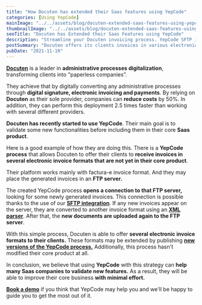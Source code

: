 ```yaml
---
title: "How Docuten has extended their Saas features using YepCode"
categories: [Using YepCode]
mainImage: "../../assets/blog/docuten-extended-saas-features-using-yepcode/633b030d1c91ac1490a60a9b_Docuten-uses-YepCode.webp"
thumbnailImage: "../../assets/blog/docuten-extended-saas-features-using-yepcode/633b03105ca5dbe8bea04271_Docuten-uses-YepCode.webp"
seoTitle: "Docuten has Extended their Saas Features using YepCode"
description: "Streamline your Docuten invoicing process. YepCode SFTP integration connects to the Docuten FTP server to deliver invoices in various electronic formats."
postSummary: "Docuten offers its clients invoices in various electronic formats not included in its core. The YepCode process connects to the Docuten FTP server using our SFTP integration."
pubDate: "2021-11-19"
---
```


[**Docuten**](https://docuten.com) is a leader in **administrative processes digitalization**, transforming clients into "paperless companies”.

They achieve that by digitally converting any administrative processes through **digital signature, electronic invoicing and payments**. By relying on **Docuten** as their sole provider, companies can **reduce costs** by 50%. In addition, they can perform this deployment 2.5 times faster than working with several different providers.

‍**Docuten has recently started to use YepCode**. Their main goal is to validate some new functionalities before including them in their core **Saas product**.

Here is a good example of how they are doing this. There is a **YepCode process** that allows Docuten to offer their clients to **receive invoices in several electronic invoice formats that are not yet in their core product**.

Their platform works mainly with factura-e invoice format. And they may place the generated invoices in an **FTP server.**

The created YepCode process **opens a connection to that FTP server,** looking for some newly generated invoices. This connection is possible thanks to the use of our [**SFTP integration**](https://docs.yepcode.io/integrations/sftp). If any new invoices appear on the server, they are converted to another invoice format using an [**XML parser**](https://docs.yepcode.io/libraries/fast-xml-parser). After that, the **new documents are uploaded again to the FTP server**.

With this simple process, Docuten is able to offer **several electronic invoice formats to their clients.** These formats may be extended by publishing [**new versions of the YepCode process.**](https://docs.yepcode.io/processes/process-versioning) Additionally, this process hasn't modified their core product at all.

In conclusion, we believe that using **YepCode** with this strategy can **help many Saas companies to validate new features.** As a result, they will be able to improve their core business **with minimal effort.**

[**Book a demo**](https://yepcode.io/book-a-demo/) if you think that YepCode may help you and we'll be happy to guide you to get the most out of it.
